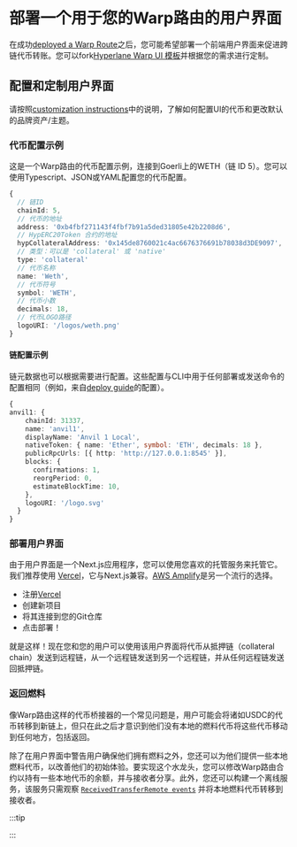
# 部署一个用于您的Warp路由的用户界面

在成功[deployed a Warp Route](./deploy-warp-route.mdx)之后，您可能希望部署一个前端用户界面来促进跨链代币转账。您可以fork[Hyperlane Warp UI 模板](https://github.com/hyperlane-xyz/hyperlane-warp-ui-template)并根据您的需求进行定制。

## 配置和定制用户界面

请按照[customization instructions](https://github.com/hyperlane-xyz/hyperlane-warp-ui-template/blob/main/CUSTOMIZE.md)中的说明，了解如何配置UI的代币和更改默认的品牌资产/主题。

### 代币配置示例

这是一个Warp路由的代币配置示例，连接到Goerli上的WETH（链 ID 5）。您可以使用Typescript、JSON或YAML配置您的代币配置。

```typescript
{
  // 链ID
  chainId: 5,
  // 代币的地址
  address: '0xb4fbf271143f4fbf7b91a5ded31805e42b2208d6',
  // HypERC20Token 合约的地址
  hypCollateralAddress: '0x145de8760021c4ac6676376691b78038d3DE9097',
  // 类型：可以是 'collateral' 或 'native'
  type: 'collateral'
  // 代币名称
  name: 'Weth',
  // 代币符号
  symbol: 'WETH',
  // 代币小数
  decimals: 18,
  // 代币LOGO路径
  logoURI: '/logos/weth.png'
}
```

#### 链配置示例

链元数据也可以根据需要进行配置。这些配置与CLI中用于任何部署或发送命令的配置相同（例如，来自[deploy guide](../deploy-hyperlane.mdx)的配置）。

```typescript
{
anvil1: {
    chainId: 31337,
    name: 'anvil1',
    displayName: 'Anvil 1 Local',
    nativeToken: { name: 'Ether', symbol: 'ETH', decimals: 18 },
    publicRpcUrls: [{ http: 'http://127.0.0.1:8545' }],
    blocks: {
      confirmations: 1,
      reorgPeriod: 0,
      estimateBlockTime: 10,
    },
    logoURI: '/logo.svg'
  }
}
```

### 部署用户界面

由于用户界面是一个Next.js应用程序，您可以使用您喜欢的托管服务来托管它。我们推荐使用 [Vercel](https://vercel.com)，它与Next.js兼容。[AWS Amplify](https://aws.amazon.com/amplify)是另一个流行的选择。

* 注册[Vercel](https://vercel.com/)
* 创建新项目
* 将其连接到您的Git仓库
* 点击部署！

就是这样！现在您和您的用户可以使用该用户界面将代币从抵押链（collateral chain）发送到远程链，从一个远程链发送到另一个远程链，并从任何远程链发送回抵押链。

### 返回燃料

像Warp路由这样的代币桥接器的一个常见问题是，用户可能会将诸如USDC的代币转移到新链上，但只在此之后才意识到他们没有本地的燃料代币将这些代币移动到任何地方，包括返回。

除了在用户界面中警告用户确保他们拥有燃料之外，您还可以为他们提供一些本地燃料代币，以改善他们的初始体验。要实现这个水龙头，您可以修改Warp路由合约以持有一些本地代币的余额，并与接收者分享。此外，您还可以构建一个离线服务，该服务只需观察 [`ReceivedTransferRemote events`](https://github.com/hyperlane-xyz/hyperlane-monorepo/blob/main/solidity/contracts/token/libs/TokenRouter.sol) 并将本地燃料代币转移到接收者。


:::tip

<TypescriptSdkPlaceholder />

:::
